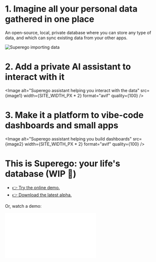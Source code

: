 
# 1. Imagine all your personal data gathered in one place

An open-source, local, private database where you can store any type of data,
and which can sync existing data from your other apps.

<Image alt="Superego importing data" src={image0} width={SITE_WIDTH_PX} />

# 2. Add a private AI assistant to interact with it

<Image
  alt="Superego assistant helping you interact with the data"
  src={image1}
  width={SITE_WIDTH_PX * 2}
  format="avif"
  quality={100}
/>

# 3. Make it a platform to vibe-code dashboards and small apps

<Image
  alt="Superego assistant helping you build dashboards"
  src={image2}
  width={SITE_WIDTH_PX * 2}
  format="avif"
  quality={100}
/>

# This is Superego: your life's database (WIP 🚧️)

- [👉 Try the online demo.](https://demo.superego.dev)
- <a href={import.meta.env.PUBLIC_LATEST_RELEASE_URL}>
    👉 Download the latest alpha.
  </a>

Or, watch a demo:

<iframe
  src={import.meta.env.PUBLIC_DEMO_VIDEO_URL}
  title="Superego Demo Video"
  style={{ width: "100%", aspectRatio: "720/405" }}
  frameborder="0"
  allow="accelerometer; autoplay; clipboard-write; encrypted-media; gyroscope; picture-in-picture; web-share"
  referrerpolicy="strict-origin-when-cross-origin"
  allowfullscreen
/>

# Interested in learning more?

[Start a discussion on GitHub](https://github.com/superegodev/superego) or
contact [pscanf](https://pscanf.com) by email.
